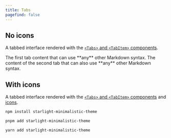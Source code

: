```yaml
---
title: Tabs
pagefind: false
---
```



## No icons

A tabbed interface rendered with the [`<Tabs>` and `<TabItem>` components](https://starlight.astro.build/components/tabs/).

<Tabs>
  <TabItem label="A tab">
    The first tab content that can use **any** other Markdown syntax.
  </TabItem>
  <TabItem label="Another tab">
    The content of the second tab that can also use **any** other Markdown syntax.
  </TabItem>
</Tabs>

## With icons

A tabbed interface rendered with the [`<Tabs>` and `<TabItem>` components](https://starlight.astro.build/components/tabs/) and [icons](https://starlight.astro.build/components/tabs/#add-icons-to-tabs).

<Tabs>

<TabItem label="npm" icon="seti:npm">

```sh
npm install starlight-minimalistic-theme
```

</TabItem>

<TabItem label="pnpm" icon="pnpm">

```sh
pnpm add starlight-minimalistic-theme
```

</TabItem>

<TabItem label="Yarn" icon="seti:yarn">

```sh
yarn add starlight-minimalistic-theme
```

</TabItem>

</Tabs>
